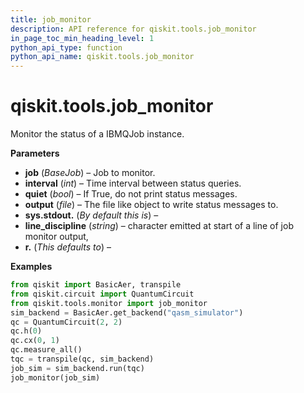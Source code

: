 ```yaml
---
title: job_monitor
description: API reference for qiskit.tools.job_monitor
in_page_toc_min_heading_level: 1
python_api_type: function
python_api_name: qiskit.tools.job_monitor
---
```


# qiskit.tools.job\_monitor

<Function id="qiskit.tools.job_monitor" name="job_monitor" isDedicatedPage={true} github="https://github.com/qiskit/qiskit/tree/stable/0.23/qiskit/tools/monitor/job_monitor.py" signature="job_monitor(job, interval=None, quiet=False, output=<_io.TextIOWrapper name='<stdout>' mode='w' encoding='utf-8'>, line_discipline='\r')">
  Monitor the status of a IBMQJob instance.

  **Parameters**

  *   **job** (*BaseJob*) – Job to monitor.
  *   **interval** (*int*) – Time interval between status queries.
  *   **quiet** (*bool*) – If True, do not print status messages.
  *   **output** (*file*) – The file like object to write status messages to.
  *   **sys.stdout.** (*By default this is*) –
  *   **line\_discipline** (*string*) – character emitted at start of a line of job monitor output,
  *   **r.** (*This defaults to*) –

  **Examples**

  ```python
  from qiskit import BasicAer, transpile
  from qiskit.circuit import QuantumCircuit
  from qiskit.tools.monitor import job_monitor
  sim_backend = BasicAer.get_backend("qasm_simulator")
  qc = QuantumCircuit(2, 2)
  qc.h(0)
  qc.cx(0, 1)
  qc.measure_all()
  tqc = transpile(qc, sim_backend)
  job_sim = sim_backend.run(tqc)
  job_monitor(job_sim)
  ```
</Function>

